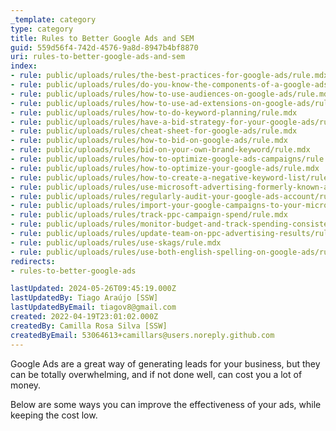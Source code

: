 ```yaml
---
_template: category
type: category
title: Rules to Better Google Ads and SEM
guid: 559d56f4-742d-4576-9a8d-8947b4bf8870
uri: rules-to-better-google-ads-and-sem
index:
- rule: public/uploads/rules/the-best-practices-for-google-ads/rule.mdx
- rule: public/uploads/rules/do-you-know-the-components-of-a-google-ads-campaign/rule.mdx
- rule: public/uploads/rules/how-to-use-audiences-on-google-ads/rule.mdx
- rule: public/uploads/rules/how-to-use-ad-extensions-on-google-ads/rule.mdx
- rule: public/uploads/rules/how-to-do-keyword-planning/rule.mdx
- rule: public/uploads/rules/have-a-bid-strategy-for-your-google-ads/rule.mdx
- rule: public/uploads/rules/cheat-sheet-for-google-ads/rule.mdx
- rule: public/uploads/rules/how-to-bid-on-google-ads/rule.mdx
- rule: public/uploads/rules/bid-on-your-own-brand-keyword/rule.mdx
- rule: public/uploads/rules/how-to-optimize-google-ads-campaigns/rule.mdx
- rule: public/uploads/rules/how-to-optimize-your-google-ads/rule.mdx
- rule: public/uploads/rules/how-to-create-a-negative-keyword-list/rule.mdx
- rule: public/uploads/rules/use-microsoft-advertising-formerly-known-as-bing-ads/rule.mdx
- rule: public/uploads/rules/regularly-audit-your-google-ads-account/rule.mdx
- rule: public/uploads/rules/import-your-google-campaigns-to-your-microsoft-ads/rule.mdx
- rule: public/uploads/rules/track-ppc-campaign-spend/rule.mdx
- rule: public/uploads/rules/monitor-budget-and-track-spending-consistently/rule.mdx
- rule: public/uploads/rules/update-team-on-ppc-advertising-results/rule.mdx
- rule: public/uploads/rules/use-skags/rule.mdx
- rule: public/uploads/rules/use-both-english-spelling-on-google-ads/rule.mdx
redirects:
- rules-to-better-google-ads

lastUpdated: 2024-05-26T09:45:19.000Z
lastUpdatedBy: Tiago Araújo [SSW]
lastUpdatedByEmail: tiagov8@gmail.com
created: 2022-04-19T23:01:02.000Z
createdBy: Camilla Rosa Silva [SSW]
createdByEmail: 53064613+camillars@users.noreply.github.com
---
```


Google Ads are a great way of generating leads for your business, but they can be totally overwhelming, and if not done well, can cost you a lot of money.

Below are some ways you can improve the effectiveness of your ads, while keeping the cost low.
